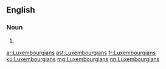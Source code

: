 ==English==

===Noun===
{{head|en|noun plural form}}

# {{plural of|Luxembourgian|lang=en}}

[[ar:Luxembourgians]]
[[ast:Luxembourgians]]
[[fr:Luxembourgians]]
[[ku:Luxembourgians]]
[[mg:Luxembourgians]]
[[nn:Luxembourgians]]